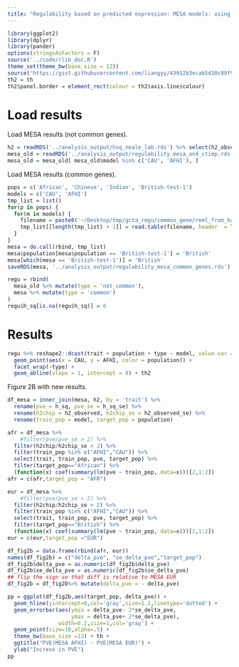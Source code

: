 ```yaml
---
title: "Regulability based on predicted expression: MESA models: using common genes"
---
```


```r
library(ggplot2)
library(dplyr)
library(pander)
options(stringsAsFactors = F)
source('../code/rlib_doc.R')
theme_set(theme_bw(base_size = 12))
source('https://gist.githubusercontent.com/liangyy/43912b3ecab5d10c89f9d4b2669871c9/raw/8151c6fe70e3d4ee43d9ce340ecc0eb65172e616/my_ggplot_theme.R')
th2 = th
th2$panel.border = element_rect(colour = th2$axis.line$colour)
```

# Load results

Load MESA results (not common genes).

```r
h2 = readRDS('../analysis_output/hsq_neale_lab.rds') %>% select(h2_observed, h2_observed_se, trait)
mesa_old = readRDS('../analysis_output/regulability_mesa_and_ctimp.rds')
mesa_old = mesa_old[ mesa_old$model %in% c('CAU', 'AFHI'), ]
```

Load MESA results (common genes).

```r
pops = c('African', 'Chinese', 'Indian', 'British-test-1')
models = c('CAU', 'AFHI')
tmp_list = list()
for(p in pops) {
  for(m in models) {
    filename = paste0('~/Desktop/tmp/gcta_regu/common_gene/reml_from_hail_martin_et_al_traits_x_', m, '_x_', p, '.tsv')
    tmp_list[[length(tmp_list) + 1]] = read.table(filename, header  = T, sep = '\t') %>% mutate(population = p, model = m)
  }
}
mesa = do.call(rbind, tmp_list)
mesa$population[mesa$population == 'British-test-1'] = 'British'
mesa[which(mesa == 'British-test-1')] = 'British'
saveRDS(mesa, '../analysis_output/regulability_mesa_common_genes.rds')
```

```r
regu = rbind(
  mesa_old %>% mutate(type = 'not_common'), 
  mesa %>% mutate(type = 'common')
)
regu$h_sq[is.na(regu$h_sq)] = 0

```


# Results

```r
regu %>% reshape2::dcast(trait + population + type ~ model, value.var = 'h_sq') %>% ggplot() + 
  geom_point(aes(x = CAU, y = AFHI, color = population)) +
  facet_wrap(~type) +
  geom_abline(slope = 1, intercept = 0) + th2
```

Figure 2B with new results.

```r
df_mesa = inner_join(mesa, h2, by = 'trait') %>% 
  rename(pve = h_sq, pve_se = h_sq_se) %>% 
  rename(h2chip = h2_observed, h2chip_se = h2_observed_se) %>% 
  rename(train_pop = model, target_pop = population)

afr = df_mesa %>% 
    #filter(pve/pve_se > 2) %>% 
  filter(h2chip/h2chip_se > 2) %>%
  filter(train_pop %in% c("AFHI","CAU")) %>%
  select(trait, train_pop, pve, target_pop) %>%
  filter(target_pop=="African") %>% 
  (function(x) coef(summary(lm(pve ~ train_pop, data=x)))[2,1:2])
afr = c(afr,target_pop = "AFR")

eur = df_mesa %>% 
    #filter(pve/pve_se > 2) %>% 
  filter(h2chip/h2chip_se > 2) %>%
  filter(train_pop %in% c("AFHI","CAU")) %>%
  select(trait, train_pop, pve, target_pop) %>%
  filter(target_pop=="British") %>%
  (function(x) coef(summary(lm(pve ~ train_pop, data=x)))[2,1:2])
eur = c(eur,target_pop ="EUR")

df_fig2b = data.frame(rbind(afr, eur))
names(df_fig2b) = c("delta_pve", "se_delta_pve","target_pop")
df_fig2b$delta_pve = as.numeric(df_fig2b$delta_pve)
df_fig2b$se_delta_pve = as.numeric(df_fig2b$se_delta_pve)
## flip the sign so that diff is relative to MESA EUR
df_fig2b = df_fig2b%>% mutate(delta_pve = - delta_pve)

pp = ggplot(df_fig2b,aes(target_pop, delta_pve)) + 
  geom_hline(yintercept=0,col='gray',size=1.2,linetype='dotted') + 
  geom_errorbar(aes(ymin = delta_pve- 2*se_delta_pve, 
                    ymax = delta_pve+ 2*se_delta_pve),
                width=0.2,size=1,col='gray') +
  geom_point(size=10,alpha=.5) + 
  theme_bw(base_size =13) + th + 
  ggtitle("PVE(MESA AFHI) - PVE(MESA EUR)") +
  ylab("Increse in PVE")
pp
```
